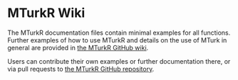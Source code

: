 <!--
%\VignetteEngine{knitr}
%\VignetteIndexEntry{MTurkR Wiki}
-->

# MTurkR Wiki #

The MTurkR documentation files contain minimal examples for all functions. Further examples of how to use MTurkR and details on the use of MTurk in general are provided in [the MTurkR GitHub wiki](https://github.com/leeper/MTurkR/wiki).

Users can contribute their own examples or further documentation there, or via pull requests to [the MTurkR GitHub repository](https://github.com/leeper/MTurkR).
